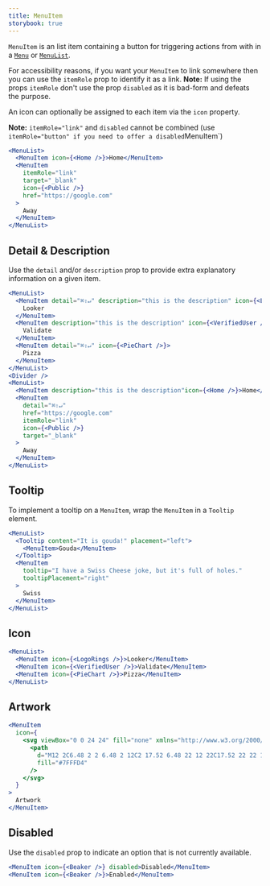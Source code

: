 ```yaml
---
title: MenuItem
storybook: true
---
```


`MenuItem` is an list item containing a button for triggering actions from with in a [`Menu`](menu) or [`MenuList`](menulist).

For accessibility reasons, if you want your `MenuItem` to link somewhere then you can use the `itemRole` prop to identify it as a link.
**Note:** If using the props `itemRole` don't use the prop `disabled` as it is bad-form and defeats the purpose.

An icon can optionally be assigned to each item via the `icon` property.

**Note:** `itemRole="link"` and `disabled` cannot be combined (use `itemRole="button" if you need to offer a disabled`MenuItem`)

```jsx
<MenuList>
  <MenuItem icon={<Home />}>Home</MenuItem>
  <MenuItem
    itemRole="link"
    target="_blank"
    icon={<Public />}
    href="https://google.com"
  >
    Away
  </MenuItem>
</MenuList>
```

## Detail & Description

Use the `detail` and/or `description` prop to provide extra explanatory information on a given item.

```jsx
<MenuList>
  <MenuItem detail="⌘⇧↵" description="this is the description" icon={<LogoRings />}>
    Looker
  </MenuItem>
  <MenuItem description="this is the description" icon={<VerifiedUser />}>
    Validate
  </MenuItem>
  <MenuItem detail="⌘⇧↵" icon={<PieChart />}>
    Pizza
  </MenuItem>
</MenuList>
<Divider />
<MenuList>
  <MenuItem description="this is the description"icon={<Home />}>Home</MenuItem>
  <MenuItem
    detail="⌘⇧↵"
    href="https://google.com"
    itemRole="link"
    icon={<Public />}
    target="_blank"
  >
    Away
  </MenuItem>
</MenuList>
```

## Tooltip

To implement a tooltip on a `MenuItem`, wrap the `MenuItem` in a `Tooltip` element.

```jsx
<MenuList>
  <Tooltip content="It is gouda!" placement="left">
    <MenuItem>Gouda</MenuItem>
  </Tooltip>
  <MenuItem
    tooltip="I have a Swiss Cheese joke, but it's full of holes."
    tooltipPlacement="right"
  >
    Swiss
  </MenuItem>
</MenuList>
```

## Icon

```jsx
<MenuList>
  <MenuItem icon={<LogoRings />}>Looker</MenuItem>
  <MenuItem icon={<VerifiedUser />}>Validate</MenuItem>
  <MenuItem icon={<PieChart />}>Pizza</MenuItem>
</MenuList>
```

## Artwork

```jsx
<MenuItem
  icon={
    <svg viewBox="0 0 24 24" fill="none" xmlns="http://www.w3.org/2000/svg">
      <path
        d="M12 2C6.48 2 2 6.48 2 12C2 17.52 6.48 22 12 22C17.52 22 22 17.52 22 12C22 6.48 17.52 2 12 2ZM13 17H11V15H13V17ZM13 13H11V7H13V13Z"
        fill="#7FFFD4"
      />
    </svg>
  }
>
  Artwork
</MenuItem>
```

## Disabled

Use the `disabled` prop to indicate an option that is not currently available.

```jsx
<MenuItem icon={<Beaker />} disabled>Disabled</MenuItem>
<MenuItem icon={<Beaker />}>Enabled</MenuItem>
```
